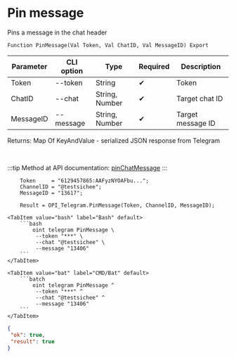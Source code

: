 ﻿---
sidebar_position: 4
---


# Pin message
 Pins a message in the chat header



`Function PinMessage(Val Token, Val ChatID, Val MessageID) Export`

  | Parameter | CLI option | Type | Required | Description |
  |-|-|-|-|-|
  | Token | --token | String | &#x2714; | Token |
  | ChatID | --chat | String, Number | &#x2714; | Target chat ID |
  | MessageID | --message | String, Number | &#x2714; | Target message ID |

  
  Returns:  Map Of KeyAndValue - serialized JSON response from Telegram

<br/>

:::tip
Method at API documentation: [pinChatMessage](https://core.telegram.org/bots/api#pinchatmessage)
:::
<br/>



```bsl title="1C:Enterprise/OneScript code example"
    Token     = "6129457865:AAFyzNYOAFbu...";
    ChannelID = "@testsichee";
    MessageID = "13617";

    Result = OPI_Telegram.PinMessage(Token, ChannelID, MessageID);
```
 

 <Tabs>
  
    <TabItem value="bash" label="Bash" default>
        ```bash
            oint telegram PinMessage \
             --token "***" \
             --chat "@testsichee" \
             --message "13406"
        ```
    </TabItem>
  
    <TabItem value="bat" label="CMD/Bat" default>
        ```batch
            oint telegram PinMessage ^
             --token "***" ^
             --chat "@testsichee" ^
             --message "13406"
        ```
    </TabItem>
</Tabs>


```json title="Result"
{
 "ok": true,
 "result": true
}
```
